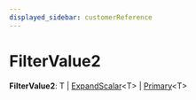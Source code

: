 ```yaml
---
displayed_sidebar: customerReference
---
```



# FilterValue2

 **FilterValue2**: T \| [ExpandScalar](../customer.ExpandScalar/page.mdx)&#60;T&#62; \| [Primary](../customer.Primary/page.mdx)&#60;T&#62;
